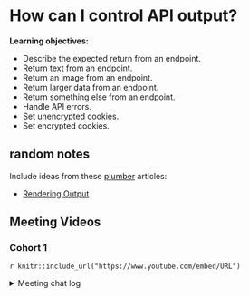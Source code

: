 # How can I control API output?

**Learning objectives:**

-   Describe the expected return from an endpoint.
-   Return text from an endpoint.
-   Return an image from an endpoint.
-   Return larger data from an endpoint.
-   Return something else from an endpoint.
-   Handle API errors.
-   Set unencrypted cookies.
-   Set encrypted cookies.

## random notes {-}

Include ideas from these [plumber](https://www.rplumber.io/) articles:

-   [Rendering Output](https://www.rplumber.io/articles/rendering-output.html)

## Meeting Videos {-}

### Cohort 1 {-}

`r knitr::include_url("https://www.youtube.com/embed/URL")`

<details>
<summary> Meeting chat log </summary>

```
LOG
```
</details>

